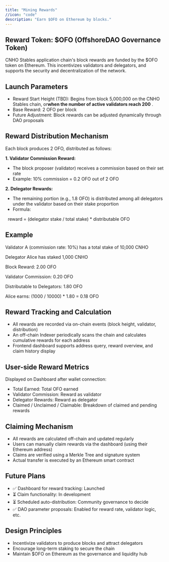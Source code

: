 ```yaml
---
title: "Mining Rewards"
//icon: "code"
description: "Earn $OFO on Ethereum by blocks."
---
```


## **Reward Token: \$OFO (OffshoreDAO Governance Token)**

CNHO Stables application chain's block rewards are funded by the \$OFO token on Ethereum. This incentivizes validators and delegators, and supports the security and decentralization of the network.

## **Launch Parameters**

- Reward Start Height (TBD): Begins from block 5,000,000 on the CNHO Stables chain, or**when the number of active validators reach 200** . 
- Base Reward: 2 OFO per block
- Future Adjustment: Block rewards can be adjusted dynamically through DAO proposals

## **Reward Distribution Mechanism**

Each block produces 2 OFO, distributed as follows:

**1. Validator Commission Reward:**

- The block proposer (validator) receives a commission based on their set rate
- Example: 10% commission = 0.2 OFO out of 2 OFO

**2. Delegator Rewards:**

- The remaining portion (e.g., 1.8 OFO) is distributed among all delegators under the validator based on their stake proportion
- Formula:

  reward = (delegator stake / total stake) \* distributable OFO

## **Example**

Validator A (commission rate: 10%) has a total stake of 10,000 CNHO

Delegator Alice has staked 1,000 CNHO

Block Reward: 2.00 OFO

Validator Commission: 0.20 OFO

Distributable to Delegators: 1.80 OFO

Alice earns: (1000 / 10000) \* 1.80 = 0.18 OFO

## **Reward Tracking and Calculation**

- All rewards are recorded via on-chain events (block height, validator, distribution)
- An off-chain Indexer periodically scans the chain and calculates cumulative rewards for each address
- Frontend dashboard supports address query, reward overview, and claim history display

## **User-side Reward Metrics**

Displayed on Dashboard after wallet connection:

- Total Earned: Total OFO earned
- Validator Commission: Reward as validator
- Delegator Rewards: Reward as delegator
- Claimed / Unclaimed / Claimable: Breakdown of claimed and pending rewards

## **Claiming Mechanism**

- All rewards are calculated off-chain and updated regularly
- Users can manually claim rewards via the dashboard (using their Ethereum address)
- Claims are verified using a Merkle Tree and signature system
- Actual transfer is executed by an Ethereum smart contract

## **Future Plans**

- ✅ Dashboard for reward tracking: Launched
- ⏳ Claim functionality: In development
- ⏳ Scheduled auto-distribution: Community governance to decide
- ✅ DAO parameter proposals: Enabled for reward rate, validator logic, etc.

## **Design Principles**

- Incentivize validators to produce blocks and attract delegators
- Encourage long-term staking to secure the chain
- Maintain \$OFO on Ethereum as the governance and liquidity hub